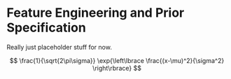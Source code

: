 # Feature Engineering and Prior Specification

Really just placeholder stuff for now.

$$
\frac{1}{\sqrt{2\pi\sigma}} \exp{\left\lbrace \frac{(x-\mu)^2}{\sigma^2} \right\rbrace}
$$

